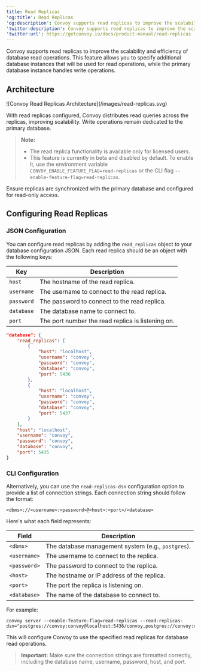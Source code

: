 ```yaml
---
title: Read Replicas
'og:title': Read Replicas
'og:description': Convoy supports read replicas to improve the scalability and efficiency of database read operations.
'twitter:description': Convoy supports read replicas to improve the scalability and efficiency of database read operations.
'twitter:url': https://getconvoy.io/docs/product-manual/read-replicas
---
```


Convoy supports read replicas to improve the scalability and efficiency of database read operations. This feature allows you to specify additional database instances that will be used for read operations, while the primary database instance handles write operations.

## Architecture

<Frame>![Convoy Read Replicas Architecture](/images/read-replicas.svg)</Frame>

With read replicas configured, Convoy distributes read queries across the replicas, improving scalability. Write operations remain dedicated to the primary database.

> **Note:**
>
> -   The read replica functionality is available only for licensed users.
> -   This feature is currently in beta and disabled by default. To enable it, use the environment variable `CONVOY_ENABLE_FEATURE_FLAG=read-replicas` or the CLI flag `--enable-feature-flag=read-replicas`.

<Tip>Ensure replicas are synchronized with the primary database and configured for read-only access.</Tip>

## Configuring Read Replicas

### JSON Configuration

You can configure read replicas by adding the `read_replicas` object to your database configuration JSON. Each read replica should be an object with the following keys:

| Key        | Description                                       |
| ---------- | ------------------------------------------------- |
| `host`     | The hostname of the read replica.                 |
| `username` | The username to connect to the read replica.      |
| `password` | The password to connect to the read replica.      |
| `database` | The database name to connect to.                  |
| `port`     | The port number the read replica is listening on. |

```json using read replicas via JSON configuration
"database": {
    "read_replicas": [
        {
            "host": "localhost",
            "username": "convoy",
            "password": "convoy",
            "database": "convoy",
            "port": 5436
        },
        {
            "host": "localhost",
            "username": "convoy",
            "password": "convoy",
            "database": "convoy",
            "port": 5437
        }
    ],
    "host": "localhost",
    "username": "convoy",
    "password": "convoy",
    "database": "convoy",
    "port": 5435
}
```

### CLI Configuration

Alternatively, you can use the `read-replicas-dsn` configuration option to provide a list of connection strings.
Each connection string should follow the format:

`<dbms>://<username>:<password>@<host>:<port>/<database>`

Here's what each field represents:

| Field        | Description                                        |
| ------------ | -------------------------------------------------- |
| `<dbms>`     | The database management system (e.g., `postgres`). |
| `<username>` | The username to connect to the replica.            |
| `<password>` | The password to connect to the replica.            |
| `<host>`     | The hostname or IP address of the replica.         |
| `<port>`     | The port the replica is listening on.              |
| `<database>` | The name of the database to connect to.            |

For example:

```shell using read replicas via CLI
convoy server --enable-feature-flag=read-replicas --read-replicas-dsn="postgres://convoy:convoy@localhost:5436/convoy,postgres://convoy:convoy@localhost:5437/convoy"

```

This will configure Convoy to use the specified read replicas for database read operations.

> **Important:**
> Make sure the connection strings are formatted correctly, including the database name, username, password, host, and port.

